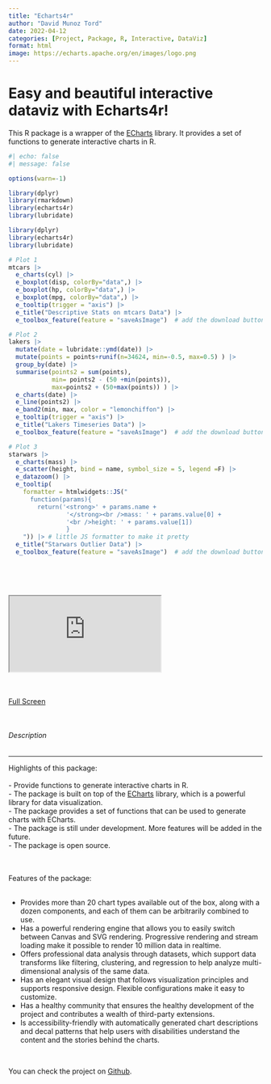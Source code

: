 ```yaml
---
title: "Echarts4r"
author: "David Munoz Tord"
date: 2022-04-12
categories: [Project, Package, R, Interactive, DataViz]
format: html
image: https://echarts.apache.org/en/images/logo.png
---
```


# Easy and beautiful interactive dataviz with Echarts4r!

This R package is a wrapper of the <a href="https://echarts.apache.org/en/index.html">ECharts</a> library. It provides a set of functions to generate interactive charts in R.



```r
#| echo: false
#| message: false

options(warn=-1)

library(dplyr)
library(rmarkdown)
library(echarts4r)
library(lubridate)

```
```r
library(dplyr)
library(echarts4r)
library(lubridate)

# Plot 1
mtcars |>
  e_charts(cyl) |> 
  e_boxplot(disp, colorBy="data",) |>
  e_boxplot(hp, colorBy="data",) |>
  e_boxplot(mpg, colorBy="data",) |>
  e_tooltip(trigger = "axis") |>
  e_title("Descriptive Stats on mtcars Data") |>
  e_toolbox_feature(feature = "saveAsImage")  # add the download button!

# Plot 2
lakers |>           
  mutate(date = lubridate::ymd(date)) |>
  mutate(points = points+runif(n=34624, min=-0.5, max=0.5) ) |>
  group_by(date) |>
  summarise(points2 = sum(points),
            min= points2 - (50 +min(points)),
            max=points2 + (50+max(points)) ) |> 
  e_charts(date) |>
  e_line(points2) |>
  e_band2(min, max, color = "lemonchiffon") |>
  e_tooltip(trigger = "axis") |>
  e_title("Lakers Timeseries Data") |>
  e_toolbox_feature(feature = "saveAsImage")  # add the download button!

# Plot 3
starwars |>
  e_charts(mass) |>
  e_scatter(height, bind = name, symbol_size = 5, legend =F) |>
  e_datazoom() |>
  e_tooltip(
    formatter = htmlwidgets::JS("
      function(params){
        return('<strong>' + params.name + 
                '</strong><br />mass: ' + params.value[0] + 
                '<br />height: ' + params.value[1]) 
                }
    ")) |> # little JS formatter to make it pretty
  e_title("Starwars Outlier Data") |>
  e_toolbox_feature(feature = "saveAsImage")  # add the download button!
  
```

<br>
<br>

::: {.iframe-container}
<iframe class="iframe-responsive" scrolling="yes" src="https://echarts4r.john-coene.com/"></iframe>
:::
<br><br>
<a href="https://echarts4r.john-coene.com/" class="btn btn-secondary">Full Screen</a>


<br>
<div style="text-align: left">
<h6>Description</h6>
<hr>

<p>
    Highlights of this package:
    <br><br>
    - Provide functions to generate interactive charts in R.<br>
    - The package is built on top of the <a href="https://echarts.apache.org/en/index.html">ECharts</a> library, which is a powerful library for data visualization.<br>
    - The package provides a set of functions that can be used to generate charts with ECharts.<br>
    - The package is still under development. More features will be added in the future.<br>
    - The package is open source. 
    
    <br><br>
    Features of the package: 
<br><br>


- Provides more than 20 chart types available out of the box, along with a dozen components, and each of them can be arbitrarily combined to use.<br>
- Has a powerful rendering engine that allows you to easily switch between Canvas and SVG rendering. Progressive rendering and stream loading make it possible to render 10 million data in realtime.<br>
- Offers professional data analysis through datasets, which support data transforms like filtering, clustering, and regression to help analyze multi-dimensional analysis of the same data.<br>
- Has an elegant visual design that follows visualization principles and supports responsive design. Flexible configurations make it easy to customize.<br>
- Has a healthy community that ensures the healthy development of the project and contributes a wealth of third-party extensions.<br>
- Is accessibility-friendly with automatically generated chart descriptions and decal patterns that help users with disabilities understand the content and the stories behind the charts.<br>

<br>
    
<span>You can check the project on <a href="https://github.com/JohnCoene/echarts4r">Github</a>.
    </span>
<br><br>




